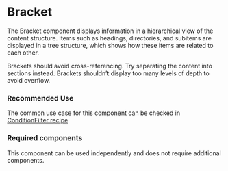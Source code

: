 
<Meta title="Components/Bracket/Bracket" />

# Bracket

The Bracket component displays information in a hierarchical view of the content structure. 
Items such as headings, directories, and subitems are displayed in a tree structure, which shows how these items are related to each other.

Brackets should avoid cross-referencing. Try separating the content into sections instead. 
Brackets shouldn’t display too many levels of depth to avoid overflow.

### Recommended Use

The common use case for this component can be checked in [ConditionFilter recipe](?path=/docs/recipes-condition-filter--docs)

### Required components

This component can be used independently and does not require additional components.
